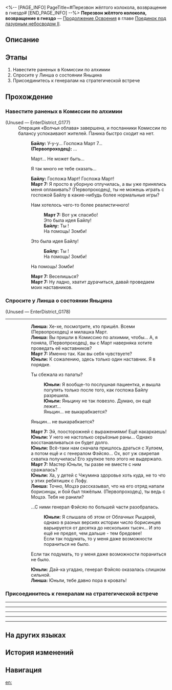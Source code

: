 <%-- [PAGE_INFO]
PageTitle=#Перезвон жёлтого колокола, возвращение в гнездо#
[END_PAGE_INFO] --%>
{{Дополнить|Диалоги.}}
{{Миссия Инфобокс
|id              = 2022308
|Название        = 
|Изображение     = Миссия Перезвон жёлтого колокола, возвращение в гнездо.png
|Тип             = Продолжение Освоения
|Событие         = 
|Глава           = Поединок под лазурным небосводом II
|Условия         = Завершена [[Продолжение Освоения]] «[[Брызги волн, старая вражда избыта]]»
|Персонажи       = Байлу; Линша; Март 7; Первопроходец; Юньли
|СтартЛокация    = [[Лофу Сяньчжоу]] — [[Комиссия по алхимии]]
|Мир             = Лофу Сяньчжоу
|Предыдущая      = Брызги волн, старая вражда избыта
|Следующая       = 
|Награды         = Опыт Освоения*400; Звёздный нефрит*50; Очищенный эфир*5; Утраченный кристалл*6; Кредиты*30 000
}}
'''Перезвон жёлтого колокола, возвращение в гнездо''' — [[Продолжение Освоения]] в главе [[Поединок под лазурным небосводом II]].

==Описание==
{{Описание|Буря успокаивается, всё возвращается на круги своя. Первопроходцы приходят навестить своих раненых друзей в Комиссии по алхимии. В Обители божественного предвидения снова собираются три генерала, чтобы обсудить войну, которая касается каждого.}}

==Этапы==
# Навестите раненых в Комиссии по алхимии
# Спросите у Линша о состоянии Яньцина
# Присоединитесь к генералам на стратегической встрече

==Прохождение==
{{Дополнить}}

===Навестите раненых в Комиссии по алхимии===
{{Описание миссии|тип=Продолжение Освоения|локация=Комиссия по алхимии|Когда наконец стихают волнения, вы с Март 7 решаете отправиться в Комиссию по алхимии и навестить тяжело раненных в битве на борту «Рассекателя небес»...}}
{{Диалог Начало}}
;(Unused &mdash; EnterDistrict_G177)
:Операция «Волчья облава» завершена, и посланники Комиссии по балансу успокаивают жителей. Паника быстро сходит на нет.
::'''Байлу:''' У-у-у... Госпожа Март 7...
::'''(Первопроходец):''' ...
::{{Диалог|Стрелка}} Март... Не может быть...
::{{Диалог|Стрелка}} Я так много не {{MC|ж=успела|м=успел}} тебе сказать...
::'''Байлу:''' Госпожа Март! Госпожа Март!
::'''Март 7:''' Я просто в уборную отлучилась, а вы уже принялись меня оплакивать? (Первопроходец), ты не можешь играть с госпожой Байлу в какие-нибудь более нормальные игры?
::{{Диалог|Стрелка}} Нам хотелось чего-то более реалистичного!
:::'''Март 7:''' Вот уж спасибо!
:::Это была идея Байлу!
:::'''Байлу:''' Ты {{MC|ж=такая болтунья|м=такой болтун}}!
:::На помощь! Зомби!
::{{Диалог|Стрелка}} Это была идея Байлу!
:::'''Байлу:''' Ты {{MC|ж=такая болтунья|м=такой болтун}}!
:::На помощь! Зомби!
::{{Диалог|Стрелка}} На помощь! Зомби!
::'''Март 7:''' Веселишься?
::'''Март 7:''' Ну ладно, хватит дурачиться, давай проведаем моих наставников.
::{{tx}}
{{Диалог Конец}}

===Спросите у Линша о состоянии Яньцина===
{{Диалог Начало}}

;(Unused &mdash; EnterDistrict_G178)
----
::'''Линша:''' Хе-хе, посмотрите, кто пришёл. Всеми {{MC|ж=любимая|м=любимый}} (Первопроходец) и милашка Март.
::'''Линша:''' Вы пришли в Комиссию по алхимии, чтобы... А, я поняла, (Первопроходец), вы с Март наверняка хотите проведать её наставников?
::'''Март 7:''' Именно так. Как вы себя чувствуете?
::'''Юньли:''' К сожалению, здесь только один наставник. Я в порядке.
::{{Диалог|Стрелка}} Ты сбежала из палаты?
:::'''Юньли:''' Я вообще-то послушная пациентка, и вышла погулять только после того, как госпожа Байлу разрешила.
:::'''Юньли:''' Яньцину не так повезло. Думаю, он ещё лежит...
:::Яньцин... не выкарабкается?
::{{Диалог|Стрелка}} Яньцин... не выкарабкается?
::'''Март 7:''' Эй, поосторожней с выражениями! Ещё накаркаешь!
::'''Юньли:''' У него не настолько серьёзные раны... Однако восстанавливаться он будет долго.
::'''Юньли:''' Всё-таки нам сначала пришлось драться с Хулэем, а потом ещё и с генералом Фэйсяо... Ох, вот уж свирепая схватка получилась! Его хрупкое тело этого не выдержало.
::'''Март 7:''' Мастер Юньли, ты разве не вместе с ним сражалась?
::'''Юньли:''' Ха, у детей с Чжумина здоровье хоть куда, не то что у этих ребятишек с Лофу.
::'''Линша:''' Точно, Моцзэ рассказывал, что на его отряд напали борисинцы, и бой был тяжёлым. (Первопроходец), ты ведь {{MC|ж=была|м=был}} с Моцзэ. Тебя не ранили?
::{{Диалог|Стрелка}} ...С ними генерал Фэйсяо по большей части разобралась.
:::'''Юньли:''' Я слышала об этом от Облачных Рыцарей, однако в разных версиях истории число борисинцев варьируется от десятка до нескольких тысяч... И это ещё не предел, чем дальше - тем бредовее!
:::Если так подумать, то у меня даже возможности пораниться не было.
::{{Диалог|Стрелка}} Если так подумать, то у меня даже возможности пораниться не было.
::'''Юньли:''' Дай-ка угадаю, генерал Фэйсяо оказалась слишком сильной.
::'''Линша:''' Юньли, тебе давно пора в кровать!
::{{tx}}
{{Диалог Конец}}

===Присоединитесь к генералам на стратегической встрече===
{{Описание миссии|тип=Продолжение Освоения|локация=Обитель божественного предвидения|В этот миг трое генералов собрались в Обители божественного предвидения, чтобы обсудить будущую стратегию альянса...}}
{{Диалог Начало}}
----
:{{tx}}
----
:{{tx}}
----
:{{tx}}
----
:{{tx}}
----
:{{tx}}
{{Диалог Конец}}

==На других языках==
{{На других языках
|en   = A Fugue From Beyond
|zhs  = 玉阙黄钟，天外归鸿
|zht  = 玉闕黃鐘，天外歸鴻
|ja   = 玉殿の黄鐘、天外からの帰鴻
|ko   = 옥궐의 황종, 천외에서 귀환한 자
|es   = Fuga desde el más allá
|fr   = Fugue de l'au-delà
|ru   = Перезвон жёлтого колокола, возвращение в гнездо
|th   = ระฆังกังวานสู่การหวนคืน
|vi   = Chuông Vàng Yuque, Trở Về Từ Thế Giới Bên Ngoài
|de   = Eine Fuge aus dem Jenseits
|id   = Suara dari Dunia Lain
|pt   = Uma Fuga do Além
}}

==История изменений==
{{История изменений|3.5}}

==Навигация==
{{Продолжение Освоения Навбокс|Глава }}

[[en:]]
